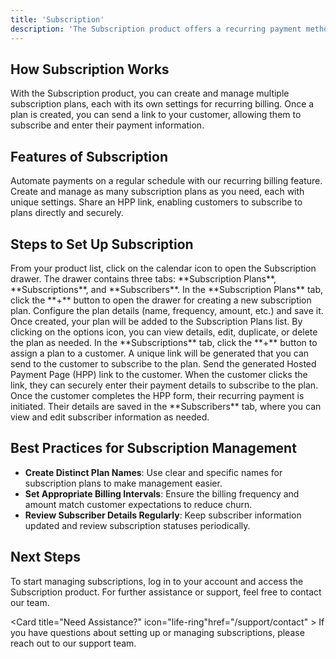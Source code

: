 ```yaml
---
title: 'Subscription'
description: 'The Subscription product offers a recurring payment method via the gateway. This feature allows you to create subscription plans, assign them to customers, and manage all subscriptions in one place. Customers can subscribe to your plans by following a Hosted Payment Page (HPP) link, making the process seamless and automated.'
---
```


## **How Subscription Works**

With the Subscription product, you can create and manage multiple subscription plans, each with its own settings for recurring billing. Once a plan is created, you can send a link to your customer, allowing them to subscribe and enter their payment information.

## **Features of Subscription**

<CardGroup>
  <Card title="Recurring Billing" icon="calendar">
    Automate payments on a regular schedule with our recurring billing feature.
  </Card>

  <Card title="Flexible Plan Creation" icon="plus">
    Create and manage as many subscription plans as you need, each with unique settings.
  </Card>

  <Card title="Customer Self-Enrollment" icon="link">
    Share an HPP link, enabling customers to subscribe to plans directly and securely.
  </Card>
</CardGroup>

## **Steps to Set Up Subscription**

<Steps>

  <Step title="Accessing the Subscription Product">
    From your product list, click on the calendar icon to open the Subscription drawer. The drawer contains three tabs: **Subscription Plans**, **Subscriptions**, and **Subscribers**.
  </Step>

  <Step title="Creating a New Subscription Plan">
    In the **Subscription Plans** tab, click the **+** button to open the drawer for creating a new subscription plan. Configure the plan details (name, frequency, amount, etc.) and save it.
  </Step>

  <Step title="Managing Subscription Plans">
    Once created, your plan will be added to the Subscription Plans list. By clicking on the options icon, you can view details, edit, duplicate, or delete the plan as needed.
  </Step>

  <Step title="Initiating a Subscription">
    In the **Subscriptions** tab, click the **+** button to assign a plan to a customer. A unique link will be generated that you can send to the customer to subscribe to the plan.
  </Step>

  <Step title="Customer Subscription & HPP Link">
    Send the generated Hosted Payment Page (HPP) link to the customer. When the customer clicks the link, they can securely enter their payment details to subscribe to the plan.
  </Step>

  <Step title="Viewing Subscriber Details">
    Once the customer completes the HPP form, their recurring payment is initiated. Their details are saved in the **Subscribers** tab, where you can view and edit subscriber information as needed.
  </Step>

</Steps>

## **Best Practices for Subscription Management**

- **Create Distinct Plan Names**: Use clear and specific names for subscription plans to make management easier.
- **Set Appropriate Billing Intervals**: Ensure the billing frequency and amount match customer expectations to reduce churn.
- **Review Subscriber Details Regularly**: Keep subscriber information updated and review subscription statuses periodically.

## **Next Steps**

To start managing subscriptions, log in to your account and access the Subscription product. For further assistance or support, feel free to contact our team.

<Card title="Need Assistance?"  icon="life-ring"href="/support/contact" >
  If you have questions about setting up or managing subscriptions, please reach out to our support team.
</Card>